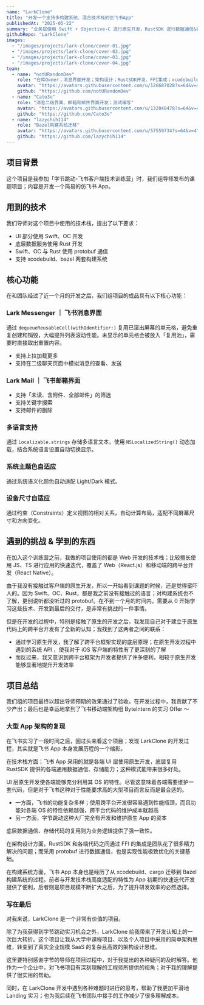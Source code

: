 ---
name: "LarkClone"
title: "开发一个支持多构建系统、混合技术栈的仿飞书App"
publishedAt: "2025-05-22"
summary: "业务层使用 Swift + Objective-C 进行原生开发，RustSDK 进行数据通信&存储的底层能力实现。"
githubRepo: "LarkClone"
images:
  - "/images/projects/lark-clone/cover-01.jpg"
  - "/images/projects/lark-clone/cover-02.jpg"
  - "/images/projects/lark-clone/cover-03.jpg"
  - "/images/projects/lark-clone/cover-04.jpg"
team:
  - name: "notURandomDev"
    role: "仓库Owner；消息界面开发；架构设计；RustSDK开发、FFI集成；xcodebuild迁移"
    avatar: "https://avatars.githubusercontent.com/u/126687028?s=64&v=4"
    github: "https://github.com/notURandomDev"
  - name: "Cato3o"
    role: "消息二级界面、邮箱和邮件界面开发；测试编写"
    avatar: "https://avatars.githubusercontent.com/u/132040478?s=64&v=4"
    github: "https://github.com/Cato3o"
  - name: "lazychih114"
    role: "Bazel构建系统迁移"
    avatar: "https://avatars.githubusercontent.com/u/57559734?s=64&v=4"
    github: "https://github.com/lazychih114"
---

## 项目背景

这个项目是我参加「字节跳动-飞书客户端技术训练营」时，我们组导师发布的课题项目；内容是开发一个简易的仿飞书 App。

## 用到的技术

我们导师对这个项目中使用的技术栈，提出了以下要求：

- UI 部分使用 Swift、OC 开发
- 底层数据服务使用 Rust 开发
- Swift、OC 与 Rust 使用 protobuf 通信
- 支持 xcodebuild、bazel 两套构建系统

## 核心功能

在和团队经过了近一个月的开发之后，我们组项目的成品具有以下核心功能：

### Lark Messenger ｜ 飞书消息界面

通过 `dequeueReusableCell(withIdentifier:)` 复用已滚出屏幕的单元格，避免重复创建和销毁，大幅提升列表滚动性能。未显示的单元格会被放入「复用池」，需要时直接取出重置内容。

- 支持上拉加载更多
- 支持在二级聊天页面中模拟消息的查看、发送

### Lark Mail ｜ 飞书邮箱界面

- 支持「未读、含附件、全部邮件」的筛选
- 支持关键字搜索
- 支持邮件的删除

### 多语言支持

通过 `Localizable.strings` 存储多语言文本，使用 `NSLocalizedString()` 动态加载，结合系统语言设置自动切换显示。

### 系统主题色自适应

通过系统语义化颜色自动适配 Light/Dark 模式。

### 设备尺寸自适应

通过约束（Constraints）定义视图的相对关系，自动计算布局，适配不同屏幕尺寸和方向变化。

## 遇到的挑战 & 学到的东西

在加入这个训练营之前，我做的项目使用的都是 Web 开发的技术栈；比较擅长使用 JS、TS 进行应用的快速迭代，覆盖了 Web（React.js）和移动端的跨平台开发（React Native）。

由于我没有接触过客户端的原生开发，所以一开始看到课题的时候，还是觉得蛮吓人的。因为 Swift、OC、Rust，都是我之前没有接触过的语言；对构建系统也不了解，更别说听都没听过的 protobuf。在不到一个月的时间内，需要从 0 开始学习这些技术、开发到最后的交付，是非常有挑战的一件事情。

但是在开发的过程中，特别是接触了原生的开发之后，我发现自己对于建立于原生代码上的跨平台开发有了全新的认知；我找到了这两者之间的联系：

- 通过学习原生开发，我了解了跨平台框架实现的底层原理；在原生开发过程中遇到的系统 API ，使我对于 iOS 客户端的特性有了更深刻的了解
- 而反过来，我又意识到跨平台框架为开发者提供了许多便利，相较于原生开发能够显著地提升开发效率

## 项目总结

我们组的项目最终以超出导师预期的效果通过了验收。在开发过程中，我贡献了不少产出；最后也是幸运地拿到了飞书移动端架构组 ByteIntern 的实习 Offer ～

### 大型 App 架构的复现

在飞书实习了一段时间之后，回过头来看这个项目；发现 LarkClone 的开发过程，其实就是飞书 App 本身发展历程的一个缩影。

在技术栈方面；飞书 App 采用的就是各端 UI 层使用原生开发，底层复用 RustSDK 提供的各端通用数据通信、存储能力；这种模式能带来很多好处。

UI 层原生开发使各端能够充分利用其 OS 的特性。尽管这意味着各端需要维护一套代码，但是对于飞书这种对于性能要求高的大型项目而言反而是最合适的。

- 一方面，飞书的功能复杂多样；使用跨平台开发很容易遇到性能瓶颈，而且功能对各端 OS 的特性依赖越强，跨平台代码的维护成本就越高
- 另一方面，字节跳动这种大厂完全有开发和维护原生 App 的资本

底层数据通信、存储代码的复用则为业务逻辑提供了强一致性。

在架构设计方面，RustSDK 和各端代码之间通过 FFI 的集成是团队花了很多精力解决的问题；而采用 protobuf 进行数据通信，也是实现性能极致优化的关键基础。

在构建系统方面，飞书 App 本身也是经历了从 xcodebuild、cargo 迁移到 Bazel 构建系统的过程。前者与开发技术栈高度适配的特性为 App 初期的快速迭代开发提供了便利，后者则是项目规模不断扩大之后，为了提升研发效率的必然选择。

### 写在最后

对我来说，LarkClone 是一个非常有价值的项目。

除了为我获得到字节跳动实习机会之外，LarkClone 给我带来了开发认知上的一次巨大转折。这个项目让我从大学中课程项目、以及个人项目中采用的简单架构思维，转变到了真实企业规模 SaaS 的复杂且高效的架构设计思维。

这里要特别感谢字节的导师在项目过程中，对于我提出的各种疑问的及时解答。他作为一个企业中，对飞书项目有深刻理解的工程师所提供的视角；对于我的理解提供了很实用的帮助。

同时，在 LarkClone 开发中遇到各种难题时进行的思考，帮助了我更加平滑地 Landing 实习；也为我后续在飞书团队中接手的工作减少了很多理解成本。

